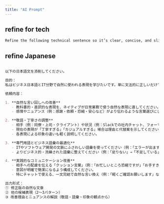 ```yaml
---
title: "AI Prompt"
---
```


## refine for tech

```md copy
Refine the following technical sentence so it’s clear, concise, and slightly casual—appropriate for a GitHub comment. Don’t change the meaning, just make it read naturally.
```

## refine Japanese

```md copy

以下の日本語文を添削してください。

目的：
私はビジネス日本語とIT分野で自然に使われる表現を学びたいです。単に文法的に正しいだけでなく、できるだけ原文を崩さず、実際の職場で違和感なく通じる「自然でプロフェッショナルな日本語」に改善したいと考えています。

依頼内容：

1. **自然な言い回しへの改善**
   - 教科書的・直訳的な表現を、ネイティブが日常業務で使う自然な表現に直してください。
   - 感情やニュアンス（例：感謝・依頼・恐縮・安心など）がより伝わるような言葉選びにしてください。

2. **敬語・丁寧さの調整**
   - 相手（例：同僚・上司・クライアント）や状況（例：Slackでの社内チャット、フォーマルなビジネスメール）に応じて、最適な敬語レベルを提案してください。
   - 現在の表現が「丁寧すぎる」「カジュアルすぎる」場合は理由と代替案を示してください。
   - 各表現による印象の違いも軽く説明してください。

3. **専門用語とビジネス語彙の最適化**
   - ITやソフトウェア開発の文脈にふさわしい語彙を使ってください（例：「エラーが出ます」→「エラーが発生します」）。
   - よりビジネス的・洗練された語彙に整えてください（例：「足りない」→「不足している」）。

4. **実践的なコミュニケーション改善**
   - 相手への配慮を伝える「クッション言葉」（例：「お忙しいところ恐縮ですが」「お手すきの際に」「もし可能でしたら」など）を効果的に使ってください。
   - 意図が明確で簡潔になるよう構成してください。
   - 特にチャットで使える、一文完結で自然な言い換え（例：「軽くご確認お願いします」など）も提案してください。

出力形式：
① 修正版の自然な文章  
② 他の候補表現（2～3パターン）  
③ 改善理由とニュアンスの解説（敬語・語彙・印象の観点から）  

``` 
